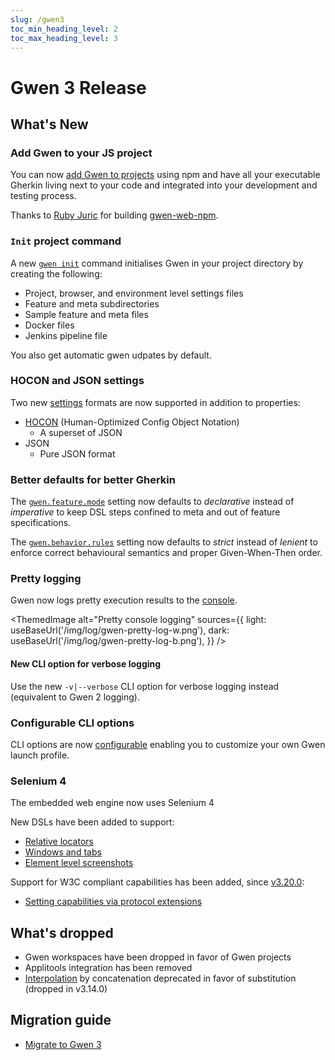 ```yaml
--- 
slug: /gwen3
toc_min_heading_level: 2
toc_max_heading_level: 3
---
```



# Gwen 3 Release

## What's New

### Add Gwen to your JS project

You can now [add Gwen to projects](/docs/get-started) using npm and have all your executable Gherkin living next to your code and integrated into your development and testing process.

Thanks to [Ruby Juric](https://github.com/Sorixelle) for building [gwen-web-npm](https://github.com/gwen-interpreter/gwen-web-npm).

### `Init` project command

A new [`gwen init`](/docs/cli#init-command) command initialises Gwen in your project directory by creating the following:

- Project, browser, and environment level settings files
- Feature and meta subdirectories
- Sample feature and meta files
- Docker files
- Jenkins pipeline file

You also get automatic gwen udpates by default.

### HOCON and JSON settings

Two new [settings](/docs/settings) formats are now supported in addition to properties:

- [HOCON](https://github.com/lightbend/config/blob/master/HOCON.md#hocon-human-optimized-config-object-notation) (Human-Optimized Config Object Notation)
  - A superset of JSON
- JSON
  - Pure JSON format

### Better defaults for better Gherkin

The [`gwen.feature.mode`](/docs/settings/reference#gwen-feature-mode) setting now defaults to *declarative* instead of *imperative* to keep DSL steps confined to meta and out of feature specifications.

The [`gwen.behavior.rules`](/docs/settings/reference#gwen-behavior-rules) setting now defaults to *strict* instead of *lenient* to enforce correct behavioural semantics and proper Given-When-Then order.

### Pretty logging

Gwen now logs pretty execution results to the [console](/docs/reports/console).

<ThemedImage
  alt="Pretty console logging"
  sources={{
    light: useBaseUrl('/img/log/gwen-pretty-log-w.png'),
    dark: useBaseUrl('/img/log/gwen-pretty-log-b.png'),
  }}
/>

#### New CLI option for verbose logging

Use the new `-v|--verbose` CLI option for verbose logging instead (equivalent to Gwen 2 logging).

### Configurable CLI options

CLI options are now [configurable](/docs/settings/reference#cli-settings) enabling you to customize your own Gwen launch profile.

### Selenium 4

The embedded web engine now uses Selenium 4

New DSLs have been added to support:

- [Relative locators](/docs/dsl/reference#relative-locators)
- [Windows and tabs](/docs/dsl/reference#windows-and-tabs)
- [Element level screenshots](/docs/dsl/reference#element-level-screenshots)

Support for W3C compliant capabilities has been added, since [v3.20.0](https://github.com/gwen-interpreter/gwen-web/releases/tag/v3.20.0):
- [Setting capabilities via protocol extensions](/docs/settings/reference#gwen-web-capabilities)

## What's dropped

- Gwen workspaces have been dropped in favor of Gwen projects
- Applitools integration has been removed
- [Interpolation](/docs/advanced/string-interpolation#interpolation-by-substitution) by concatenation deprecated in favor of substitution (dropped in <Link to="https://github.com/gwen-interpreter/gwen-web/releases/tag/v3.14.0">v3.14.0</Link>)

## Migration guide

- [Migrate to Gwen 3](/docs/gwen3/migration)
